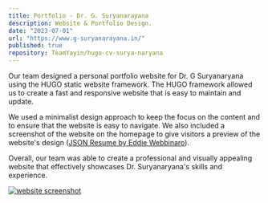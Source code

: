 ```yaml
---
title: Portfolio - Dr. G. Suryanarayana
description: Website & Portfolio Design.
date: "2023-07-01"
url: "https://www.g-suryanarayana.in/"
published: true
repository: TeamYayin/hugo-cv-surya-naryana
---
```


Our team designed a personal portfolio website for Dr. G Suryanaryana using the HUGO static website framework. The HUGO framework allowed us to create a fast and responsive website that is easy to maintain and update.

We used a minimalist design approach to keep the focus on the content and to ensure that the website is easy to navigate. We also included a screenshot of the website on the homepage to give visitors a preview of the website's design ([JSON Resume by Eddie Webbinaro](https://github.com/eddiewebb/hugo-resume)).

Overall, our team was able to create a professional and visually appealing website that effectively showcases Dr. Suryanaryana's skills and experience.

[![website screenshot](/img/surya.png)]("https://www.g-suryanarayana.in/")
